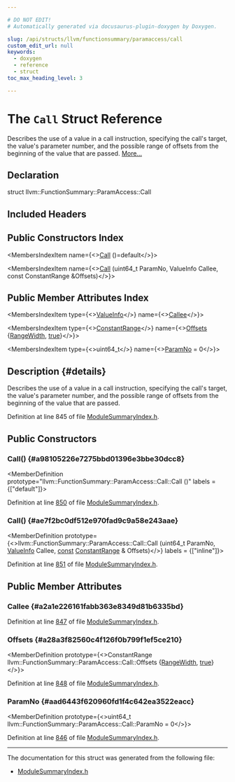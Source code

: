 ```yaml
---

# DO NOT EDIT!
# Automatically generated via docusaurus-plugin-doxygen by Doxygen.

slug: /api/structs/llvm/functionsummary/paramaccess/call
custom_edit_url: null
keywords:
  - doxygen
  - reference
  - struct
toc_max_heading_level: 3

---
```





# The `Call` Struct Reference

<DoxygenPage pluginConfig={pluginConfig}>

Describes the use of a value in a call instruction, specifying the call&#39;s target, the value&#39;s parameter number, and the possible range of offsets from the beginning of the value that are passed. <a href="#details">More...</a>

## Declaration

<CodeBlock>struct llvm::FunctionSummary::ParamAccess::Call</CodeBlock>

## Included Headers

<IncludesList>
<IncludesListItem
  filePath="llvm/IR/ModuleSummaryIndex.h"
  permalink="/docs/api/files/include/include/llvm/include/llvm/ir/modulesummaryindex-h"
  isLocal="true" />
</IncludesList>

## Public Constructors Index

<MembersIndex>

<MembersIndexItem
  name={<><a href="#a98105226e7275bbd01396e3bbe30dcc8">Call</a> ()=default</>}>
</MembersIndexItem>

<MembersIndexItem
  name={<><a href="#ae7f2bc0df512e970fad9c9a58e243aae">Call</a> (uint64&#95;t ParamNo, ValueInfo Callee, const ConstantRange &amp;Offsets)</>}>
</MembersIndexItem>

</MembersIndex>

## Public Member Attributes Index

<MembersIndex>

<MembersIndexItem
  type={<><a href="/docs/api/structs/llvm/valueinfo">ValueInfo</a></>}
  name={<><a href="#a2a1e226161fabb363e8349d81b6335bd">Callee</a></>}>
</MembersIndexItem>

<MembersIndexItem
  type={<><a href="/docs/api/classes/llvm/constantrange">ConstantRange</a></>}
  name={<><a href="#a28a3f82560c4f126f0b799f1ef5ce210">Offsets</a> &#123;<a href="/docs/api/structs/llvm/functionsummary/paramaccess/#ad7b7723aa791b53f4fe0a4f88613a8bd">RangeWidth</a>, <a href="/docs/api/files/lib/lib/analysis/basicaliasanalysis-cpp/#af6d5cafbdfc5313e65d990120021a3ec">true</a>&#125;</>}>
</MembersIndexItem>

<MembersIndexItem
  type={<>uint64&#95;t</>}
  name={<><a href="#aad6443f620960fd1f4c642ea3522eacc">ParamNo</a> = 0</>}>
</MembersIndexItem>

</MembersIndex>

## Description {#details}

Describes the use of a value in a call instruction, specifying the call&#39;s target, the value&#39;s parameter number, and the possible range of offsets from the beginning of the value that are passed.

Definition at line 845 of file <a href="/docs/api/files/include/include/llvm/include/llvm/ir/modulesummaryindex-h">ModuleSummaryIndex.h</a>.

<SectionDefinition>

## Public Constructors

### Call() {#a98105226e7275bbd01396e3bbe30dcc8}

<MemberDefinition
  prototype="llvm::FunctionSummary::ParamAccess::Call::Call ()"
  labels = {["default"]}>

Definition at line <a href="/docs/api/files/include/include/llvm/include/llvm/ir/modulesummaryindex-h/#l00850">850</a> of file <a href="/docs/api/files/include/include/llvm/include/llvm/ir/modulesummaryindex-h">ModuleSummaryIndex.h</a>.
</MemberDefinition>

### Call() {#ae7f2bc0df512e970fad9c9a58e243aae}

<MemberDefinition
  prototype={<>llvm::FunctionSummary::ParamAccess::Call::Call (uint64&#95;t ParamNo, <a href="/docs/api/structs/llvm/valueinfo">ValueInfo</a> Callee, <a href="/docs/api/files/lib/lib/target/lib/target/aarch64/aarch64promoteconstant-cpp/#a90f8350fecae261c25be85d38b451bff">const</a> <a href="/docs/api/classes/llvm/constantrange">ConstantRange</a> &amp; Offsets)</>}
  labels = {["inline"]}>

Definition at line <a href="/docs/api/files/include/include/llvm/include/llvm/ir/modulesummaryindex-h/#l00851">851</a> of file <a href="/docs/api/files/include/include/llvm/include/llvm/ir/modulesummaryindex-h">ModuleSummaryIndex.h</a>.
</MemberDefinition>

</SectionDefinition>

<SectionDefinition>

## Public Member Attributes

### Callee {#a2a1e226161fabb363e8349d81b6335bd}

<MemberDefinition
  prototype="ValueInfo llvm::FunctionSummary::ParamAccess::Call::Callee">

Definition at line <a href="/docs/api/files/include/include/llvm/include/llvm/ir/modulesummaryindex-h/#l00847">847</a> of file <a href="/docs/api/files/include/include/llvm/include/llvm/ir/modulesummaryindex-h">ModuleSummaryIndex.h</a>.
</MemberDefinition>

### Offsets {#a28a3f82560c4f126f0b799f1ef5ce210}

<MemberDefinition
  prototype={<>ConstantRange llvm::FunctionSummary::ParamAccess::Call::Offsets &#123;<a href="/docs/api/structs/llvm/functionsummary/paramaccess/#ad7b7723aa791b53f4fe0a4f88613a8bd">RangeWidth</a>, <a href="/docs/api/files/lib/lib/analysis/basicaliasanalysis-cpp/#af6d5cafbdfc5313e65d990120021a3ec">true</a>&#125;</>}>

Definition at line <a href="/docs/api/files/include/include/llvm/include/llvm/ir/modulesummaryindex-h/#l00848">848</a> of file <a href="/docs/api/files/include/include/llvm/include/llvm/ir/modulesummaryindex-h">ModuleSummaryIndex.h</a>.
</MemberDefinition>

### ParamNo {#aad6443f620960fd1f4c642ea3522eacc}

<MemberDefinition
  prototype={<>uint64&#95;t llvm::FunctionSummary::ParamAccess::Call::ParamNo = 0</>}>

Definition at line <a href="/docs/api/files/include/include/llvm/include/llvm/ir/modulesummaryindex-h/#l00846">846</a> of file <a href="/docs/api/files/include/include/llvm/include/llvm/ir/modulesummaryindex-h">ModuleSummaryIndex.h</a>.
</MemberDefinition>

</SectionDefinition>

<hr/>

The documentation for this struct was generated from the following file:

<ul>
<li><a href="/docs/api/files/include/include/llvm/include/llvm/ir/modulesummaryindex-h">ModuleSummaryIndex.h</a></li>
</ul>

</DoxygenPage>
